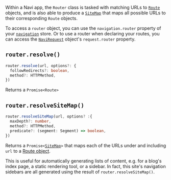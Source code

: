 
Within a Navi app, the `Router` class is tasked with matching URLs to [`Route`](../data-types/#route) objects, and is also able to produce a [`SiteMap`](../data-types/#sitemap) that maps all possible URLs to their corresponding `Route` objects.

To access a `router` object, you can use the `navigation.router` property of your [`navigation`](../navigation) store. Or to use a router when declaring your routes, you can access the [`NaviRequest`](../data-types/#navirequest) object's `request.router` property.

## `router.resolve()`

```typescript
router.resolve(url, options?: {
  followRedirects?: boolean,
  method?: HTTPMethod,
})
```

Returns a `Promise<Route>`

## `router.resolveSiteMap()`

```typescript
router.resolveSiteMap(url, options? :{
  maxDepth?: number,
  method?: HTTPMethod,
  predicate?: (segment: Segment) => boolean,
})
```

Returns a `Promise<`[`SiteMap`](../data-types/#sitemap)`>` that maps each of the URLs under and including `url` to a [Route object](../data-types/#route).

This is useful for automatically generating lists of content, e.g. for a blog's index page, a static rendering tool, or a sidebar. In fact, this site's navigation sidebars are all generated using the result of `router.resolveSiteMap()`.
